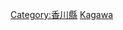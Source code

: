{{日本行政區劃分類導航|建築物}}
{{Commonscat|Buildings in Kagawa prefecture}}

[[Category:香川縣|Category:香川縣]]
[[Category:日本各都道府縣建築物|Kagawa]]